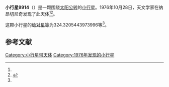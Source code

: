 {{Infobox planet
| bgcolour = #FFFFC0
| name = 9914 Obukhova
| symbol = 
| image = 
| caption = 
| discovery = yes
| discovery_ref = 
| discoverer = {{link-en|柳德米拉·瓦斯列娜·朱然勒娃|Lyudmila Vasilyevna Zhuravleva}}
| discovery_site = [[纳昂切尼奇|纳昂切尼奇]] 
| discovered = 1976年10月28日
| designations = yes
| mp_name = 
| named_after = 
| alt_names = 1976 UJ4/ 1976 YM4 / 1986 AZ / 1989 UX9
| mp_category = [[主带小行星|主带小行星]]
| orbit_ref = <ref name="a">[http://ssd.jpl.nasa.gov/sbdb.cgi?sstr=9914 9914 Obukhova] {{Wayback|url=http://ssd.jpl.nasa.gov/sbdb.cgi?sstr=9914 |date=20140830113547 }}，小行星數據庫瀏覽器（JPL Small-Body Database Browser）－[[美国国家航空航天局|美国国家航空航天局]]喷气推进实验室</ref>
| epoch = 2456400.5 (2013年4月18日更新)
| aphelion = {{convert|3.227262833416767|AU|km|3|abbr=on|lk=out}}
| perihelion = {{convert|2.117885037302582|AU|km|3|abbr=on}}
| semimajor = {{convert|2.672573935359674|AU|km|3|abbr=on}}
| eccentricity = 0.20754857
| period = 1595.853497 [[日|日]]<br />4.37[[儒略年|儒略年]]
| avg_speed = 
| inclination = 3.469537137721237
| asc_node = 85.48103101450604
| mean_anomaly = 
| arg_peri = 324.3205443973996
| satellites = 
| physical_characteristics = yes
| dimensions = 
| mass = 
| density = 
| surface_grav = 
| escape_velocity = 
| sidereal_day = 
| axial_tilt = 
| pole_ecliptic_lat = 
| pole_ecliptic_lon = 
| albedo = 
| temperatures= 
| temp_name1 = 
| mean_temp_1 = 
| max_temp_1 = 
| temp_name2 = 
| max_temp_2 = 
| spectral_type = 
| abs_magnitude = 324.3205443973996
}}

'''小行星9914'''（{{lang-en|9914 Obukhova}}）是一颗围绕[[太阳|太阳]][[公转|公转]]的[[小行星|小行星]]。1976年10月28日，天文学家{{link-en|柳德米拉·瓦斯列娜·朱然勒娃|Lyudmila Vasilyevna Zhuravleva}}在纳昂切尼奇发现了此天体<ref name="a" /><ref>{{cite news|title=小行星列表|url=http://cfa-www.harvard.edu/iau/lists/NumberedMPs.txt|accessdate=2013-07-08|newspaper=哈佛大学|archive-date=2008-05-17|archive-url=https://web.archive.org/web/20080517010638/http://cfa-www.harvard.edu/iau/lists/NumberedMPs.txt|dead-url=no}}</ref>。

这颗小行星的[[绝对星等|绝对星等]]为324.3205443973996等<ref name="a" />。

==参考文献==
{{reflist}}
{{Minor Planet Number|[[小行星9913|小行星9913]]|[[小行星9915|小行星9915]]}}

{{小天体}}

[[Category:小行星带天体|Category:小行星带天体]]
[[Category:1976年发现的小行星|Category:1976年发现的小行星]]

{{asteroid-stub}}